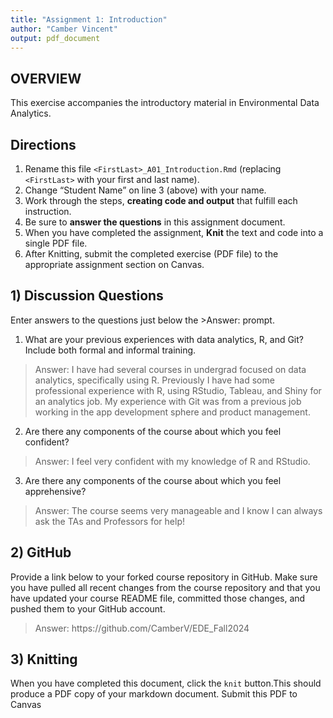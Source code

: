 ```yaml
---
title: "Assignment 1: Introduction"
author: "Camber Vincent"
output: pdf_document
---
```


## OVERVIEW

This exercise accompanies the introductory material in Environmental Data Analytics. 

## Directions
1.  Rename this file `<FirstLast>_A01_Introduction.Rmd` (replacing `<FirstLast>` with your first and last name).
2.  Change "Student Name" on line 3 (above) with your name.
3.  Work through the steps, **creating code and output** that fulfill each instruction.
4.  Be sure to **answer the questions** in this assignment document.
5.  When you have completed the assignment, **Knit** the text and code into a single PDF file.
6.  After Knitting, submit the completed exercise (PDF file) to the appropriate assignment section on Canvas.


## 1) Discussion Questions
Enter answers to the questions just below the >Answer: prompt.

1. What are your previous experiences with data analytics, R, and Git? Include both formal and informal training.

> Answer: I have had several courses in undergrad focused on data analytics, specifically using R. Previously I have had some professional experience with R, using RStudio, Tableau, and Shiny for an analytics job. My experience with Git was from a previous job working in the app development sphere and product management.

2. Are there any components of the course about which you feel confident?

> Answer: I feel very confident with my knowledge of R and RStudio.

3. Are there any components of the course about which you feel apprehensive?

> Answer: The course seems very manageable and I know I can always ask the TAs and Professors for help!


## 2) GitHub

Provide a link below to your forked course repository in GitHub. Make sure you have pulled all recent changes from the course repository and that you have updated your course README file, committed those changes, and pushed them to your GitHub account. 

> Answer: https://github.com/CamberV/EDE_Fall2024

## 3) Knitting
When you have completed this document, click the `knit` button.This should produce a PDF copy of your markdown document. Submit this PDF to Canvas 
